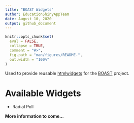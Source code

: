 ```yaml
---
title: "BOAST Widgets"
author: EducationShinyAppTeam
date: August 10, 2020
output: github_document
---
```


<!-- README.md is generated from README.Rmd. Please edit that file -->

```r
knitr::opts_chunk$set(
  eval = FALSE,
  collapse = TRUE,
  comment = "#>",
  fig.path = "man/figures/README-",
  out.width = "100%"
)
```

Used to provide reusable [htmlwidgets](https://www.htmlwidgets.org/) for the [BOAST](https://github.com/EducationShinyAppTeam/BOAST) project.

# Available Widgets
- Radial Poll

**More information to come...**

